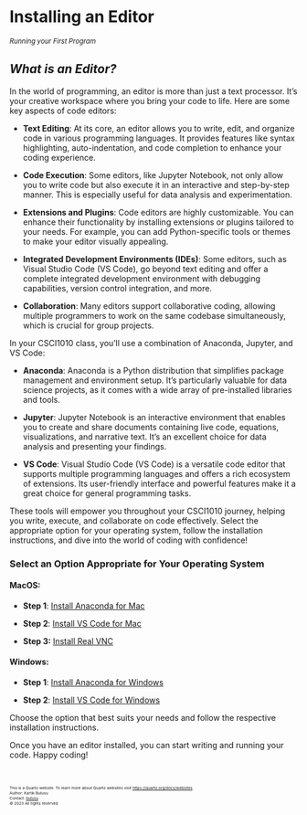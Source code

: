 # **Installing an Editor**

<small>*Running your First Program*</small>

## *What is an Editor?*

In the world of programming, an editor is more than just a text processor. It's your creative workspace where you bring your code to life. Here are some key aspects of code editors:

- **Text Editing**: At its core, an editor allows you to write, edit, and organize code in various programming languages. It provides features like syntax highlighting, auto-indentation, and code completion to enhance your coding experience.

- **Code Execution**: Some editors, like Jupyter Notebook, not only allow you to write code but also execute it in an interactive and step-by-step manner. This is especially useful for data analysis and experimentation.

- **Extensions and Plugins**: Code editors are highly customizable. You can enhance their functionality by installing extensions or plugins tailored to your needs. For example, you can add Python-specific tools or themes to make your editor visually appealing.

- **Integrated Development Environments (IDEs)**: Some editors, such as Visual Studio Code (VS Code), go beyond text editing and offer a complete integrated development environment with debugging capabilities, version control integration, and more.

- **Collaboration**: Many editors support collaborative coding, allowing multiple programmers to work on the same codebase simultaneously, which is crucial for group projects.

In your CSCI1010 class, you'll use a combination of Anaconda, Jupyter, and VS Code:

- **Anaconda**: Anaconda is a Python distribution that simplifies package management and environment setup. It's particularly valuable for data science projects, as it comes with a wide array of pre-installed libraries and tools.

- **Jupyter**: Jupyter Notebook is an interactive environment that enables you to create and share documents containing live code, equations, visualizations, and narrative text. It's an excellent choice for data analysis and presenting your findings.

- **VS Code**: Visual Studio Code (VS Code) is a versatile code editor that supports multiple programming languages and offers a rich ecosystem of extensions. Its user-friendly interface and powerful features make it a great choice for general programming tasks.

These tools will empower you throughout your CSCI1010 journey, helping you write, execute, and collaborate on code effectively. Select the appropriate option for your operating system, follow the installation instructions, and dive into the world of coding with confidence!


### **Select an Option Appropriate for Your Operating System**

#### **MacOS:**

- **Step 1**: [Install Anaconda for Mac](anaconda-mac.qmd)

- **Step 2**: [Install VS Code for Mac](vscode-mac.qmd)

- **Step 3:** [Install Real VNC](realvnc-mac.qmd)

#### **Windows:**

- **Step 1**: [Install Anaconda for Windows](anaconda-windows.qmd)

- **Step 2**: [Install VS Code for Windows](vscode-windows.qmd)

Choose the option that best suits your needs and follow the respective installation instructions.

Once you have an editor installed, you can start writing and running your code. Happy coding!

<br>
<footer>
  <p><small><small><small><small>This is a Quarto website. To learn more about Quarto websites visit <https://quarto.org/docs/websites>.<br>
  Author: Kartik Bulusu<br>
  Contact: <a href="mailto:bulusu@gwu.edu">bulusu</a><br>
  &copy; 2023 All rights reserved</small></small></small></small></p>
</footer>
